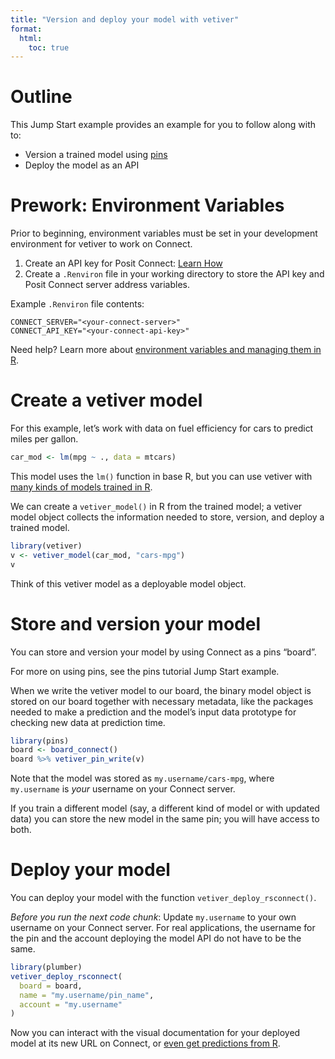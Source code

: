 ```yaml
---
title: "Version and deploy your model with vetiver"
format:
  html:
    toc: true
---
```


# Outline

This Jump Start example provides an example for you to follow along with to:

- Version a trained model using [pins](https://docs.posit.co/connect/user/pins/)
- Deploy the model as an API

# Prework: Environment Variables

Prior to beginning, environment variables must be set in your development environment for vetiver to work on Connect.

1.  Create an API key for Posit Connect: [Learn How](https://docs.posit.co/connect/user/api-keys/)
2.  Create a `.Renviron` file in your working directory to store the API key and Posit Connect server address variables.

Example `.Renviron` file contents:

```verbatim
CONNECT_SERVER="<your-connect-server>"
CONNECT_API_KEY="<your-connect-api-key>"
```

Need help? Learn more about [environment variables and managing them in R](https://rviews.rstudio.com/2017/04/19/r-for-enterprise-understanding-r-s-startup/).

# Create a vetiver model

For this example, let’s work with data on fuel efficiency for cars to predict miles per gallon.

```r
car_mod <- lm(mpg ~ ., data = mtcars)
```

This model uses the `lm()` function in base R, but you can use vetiver with [many kinds of models trained in R](https://vetiver.rstudio.com/get-started/#installation).

We can create a `vetiver_model()` in R from the trained model; a vetiver model object collects the information needed to store, version, and deploy a trained model.

```r
library(vetiver)
v <- vetiver_model(car_mod, "cars-mpg")
v
```

Think of this vetiver model as a deployable model object.

# Store and version your model

You can store and version your model by using Connect as a pins "board". 

:::{.callout-tip}
For more on using pins, see the pins tutorial Jump Start example. 
:::

When we write the vetiver model to our board, the binary model object is stored on our board together with necessary metadata, like the packages needed to make a prediction and the model's input data prototype for checking new data at prediction time.

```r
library(pins)
board <- board_connect()
board %>% vetiver_pin_write(v)
```

:::{.callout-note}
Note that the model was stored as `my.username/cars-mpg`, where `my.username` is _your_ username on your Connect server.
:::

If you train a different model (say, a different kind of model or with updated data) you can store the new model in the same pin; you will have access to both.

# Deploy your model

You can deploy your model with the function `vetiver_deploy_rsconnect()`.

:::{.callout-tip}
*Before you run the next code chunk*: Update `my.username` to your own username on your Connect server.
For real applications, the username for the pin and the account deploying the model API do not have to be the same.
:::

```r
library(plumber)
vetiver_deploy_rsconnect(
  board = board, 
  name = "my.username/pin_name",
  account = "my.username"
)
```

Now you can interact with the visual documentation for your deployed model at its new URL on Connect, or [even get predictions from R](https://docs.posit.co/connect/user/vetiver/#predict-from-your-model-endpoint).
